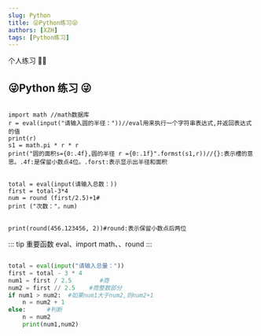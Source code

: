 ```yaml
---
slug: Python
title: 😜Python练习😜
authors: [XZH]
tags: [Python练习]
---
```


个人练习 🐱‍🚀

<!-- truncate -->

## 😜Python 练习 😜

```Py

import math //math数据库
r = eval(input("请输入圆的半径："))//eval用来执行一个字符串表达式,并返回表达式的值
print(r)
s1 = math.pi * r * r
print("圆的面积s={0:.4f},圆的半径 r ={0:.1f}".formst(s1,r))//{}:表示槽的意思。.4f:是保留小数点4位。.forst:表示显示出半径和面积

```

```Py

total = eval(input(请输入总数：))
first = total-3*4
num = round (first/2.5)+1#
print ("次数："，num)

```

```Py

print(round(456.123456, 2))#round:表示保留小数点后两位

```

::: tip 重要函数
eval、import math、、round
:::

```py

total = eval(input("请输入总量："))
first = total - 3 * 4
num1 = first / 2.5        #商
num2 = first // 2.5    #商整数部分
if num1 > num2:  #如果num1大于num2,则num2+1
    n = num2 + 1
else:      #判断
    n = num2
    print(num1,num2)

```
